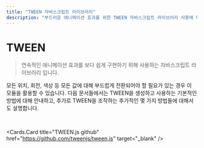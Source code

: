 ```yaml
---
title: "TWEEN 자바스크립트 라이브러리"
description: "부드러운 애니메이션 효과를 위한 TWEEN 자바스크립트 라이브러리 사용에 대한 가이드 및 설명서입니다."
---
```


# TWEEN

> 연속적인 애니메이션 효과를 보다 쉽게 구현하기 위해 사용하는 자바스크립트 라이브러리 입니다.

모든 위치, 회전, 색상 등 모든 값에 대해 부드럽게 전환되어야 할 필요가 있는 경우 이 모듈을 활용할 수 있습니다. 다음 문서들에서는 TWEEN을 생성하고 사용하는 기본적인 방법에 대해 안내하고, 추가로 TWEEN을 조작하는 추가적인 몇 가지 방법들에 대해서도 설명합니다.

<br />

<Cards.Card
  title="TWEEN.js github"
  href="https://github.com/tweenjs/tween.js"
  target="_blank"
/>
